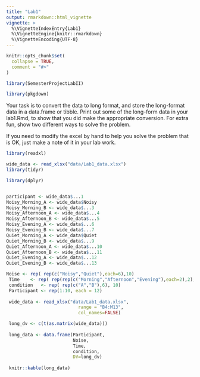 ```yaml
---
title: "Lab1"
output: rmarkdown::html_vignette
vignette: >
  %\VignetteIndexEntry{Lab1}
  %\VignetteEngine{knitr::rmarkdown}
  %\VignetteEncoding{UTF-8}
---
```


```r
knitr::opts_chunk$set(
  collapse = TRUE,
  comment = "#>"
)
```

```r
library(SemesterProjectLabII)
```



```r
library(pkgdown)
```

Your task is to convert the data to long format, and store the long-format data in a data.frame or tibble. Print out some of the long-form data in your lab1.Rmd, to show that you did make the appropriate conversion. For extra fun, show two different ways to solve the problem.

If you need to modify the excel by hand to help you solve the problem that is OK, just make a note of it in your lab work.



```r
library(readxl)

wide_data <- read_xlsx("data/Lab1_data.xlsx")
library(tidyr)

library(dplyr)


participant <- wide_data$...1
Noisy_Morning_A <- wide_data$Noisy
Noisy_Morning_B <- wide_data$...3
Noisy_Afternoon_A <- wide_data$...4
Noisy_Afternoon_B <- wide_data$...5
Noisy_Evening_A <- wide_data$...6
Noisy_Evening_B <- wide_data$...7
Quiet_Morning_A <- wide_data$Quiet
Quiet_Morning_B <- wide_data$...9
Quiet_Afternoon_A <- wide_data$...10
Quiet_Afternoon_B <- wide_data$...11
Quiet_Evening_A <- wide_data$...12
Quiet_Evening_B <- wide_data$...13

```

```r
Noise <- rep( rep(c("Noisy","Quiet"),each=6),10)
 Time    <- rep( rep(rep(c("Morning","Afternoon","Evening"),each=2),2), 10)
 condition   <- rep( rep(c("A","B"),6), 10)
 Participant <- rep(1:10, each = 12)
 
 wide_data <- read_xlsx("data/Lab1_data.xlsx",
                           range = "B4:M13", 
                           col_names=FALSE)

 long_dv <- c(t(as.matrix(wide_data)))
 
 long_data <- data.frame(Participant,
                         Noise,
                         Time, 
                         condition,
                         DV=long_dv)
 
 knitr::kable(long_data)
```






